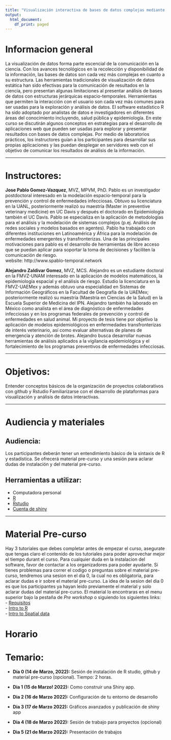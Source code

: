 ```yaml
---
title: "Visualización interactiva de bases de datos complejas mediante la plataforma Shiny"
output:
  html_document:
    df_print: paged
---
```



# Informacion general


La visualización de datos forma parte escencial de la comunicación en la ciencia. Con los avances tecnológicos en la recolección y disponibilidad de la información, las bases de datos son cada vez más complejas en cuanto a su estructura. Las herramientas tradicionales de visualización de datos estática han sido efectivas para la comunicación de resultados en la ciencia, pero presentan algunas limitaciones al presentar  análisis de bases de datos con estructuras jerárquicas espacio-temporales. Herramientas que permiten la interacción con el usuario son cada vez más comunes para ser usadas para la exploración y análisis de datos. El software estadístico R ha sido adoptado por analistas de datos e investigadores en diferentes áreas del conocimiento incluyendo, salud pública y epidemiología. En este curso se discutirán algunos conceptos en estrategias para el desarrollo de aplicaciones web que pueden ser usadas para explorar y presentar resultados con bases de datos complejas. Por medio de laboratorios prácticos, los instructores guían a los participantes para desarrollar sus propias aplicaciones y las puedan desplegar en servidores web con el objetivo de comunicar los resultados de análisis de la información.

 ------------


# Instructores:

**Jose Pablo Gomez-Vazquez**, MVZ, MPVM, PhD. Pablo es un investigador postdoctoral interesado en la modelación espacio-temporal para la prevención y control de enfermedades infecciosas. Obtuvo su licenciatura en la UANL, posteriormente realizó su maestría (Master in preventive veterinary medicine) en UC Davis y después el doctorado en Epidemiología también el UC Davis. Pablo se especializa en la aplicación de metodologías para el análisis y la modelación de sistemas complejos (p.ej. Análisis de redes sociales y modelos basados en agentes). Pablo ha trabajado con diferentes instituciones en Latinoamérica y África para la modelación de enfermedades emergentes y transfronterizas. Una de las principales motivaciones para pablo es el desarrollo de herramientas de libre acceso que se puedan aplicar para soportar la toma de decisiones y faciliten la comunicación de riesgo.  
 website: http://www.spablo-temporal.network


**Alejandro Zaldivar Gomez**, MVZ, MCS. Alejandro es un estudiante doctoral en la FMVZ-UNAM interesado en la aplicación de modelos matemáticos, la epidemiología espacial y el análisis de riesgo. Estudio la licenciatura en la FMVZ-UAEMex y además obtuvo una especialidad en Sistemas de Información Geográficos en la Facultad de Geografía de la UAEMex; posteriormente realizó su maestría (Maestria en Ciencias de la Salud) en la Escuela Superior de Medicina del IPN. Alejandro también ha laborado en México como analista en el área de diagnóstico de enfermedades infecciosas y en los programas federales de prevención y control de enfermedades en salud animal. Mi proyecto de tesis tiene por objetivo la aplicación de modelos epidemiológicos en enfermedades transfronterizas de interés veterinario, así como evaluar alternativas de planes de emergencia y atención de brotes. Alejandro busca desarrollar nuevas herramientas de análisis aplicados a la vigilancia epidemiológica y el fortalecimiento de los programas preventivos de enfermedades infecciosas.


 ------------


# Objetivos:
 Entender conceptos básicos de la organización de proyectos colaborativos con github y Rstudio
 Familiarizarse con el desarrollo de plataformas para visualización y análisis de datos interactivas.


 ------------



# Audiencia y materiales

## Audiencia:
Los participantes deberán tener un entendimiento básico de la sintaxis de R y estadística. Se ofrecerá material pre-curso y una sesión para aclarar dudas de instalación y del material pre-curso.

## Herramientas a utilizar:
  
  - Computadora personal
  - [R](https://cloud.r-project.org)
  - [Rstudio](https://www.rstudio.com/products/rstudio/)
  - [Cuenta de shiny](https://www.shinyapps.io)


 ------------
 
# Material Pre-curso

Hay 3 tutoriales que debes completar antes de empezar el curso, asegurate que tengas claro el contenido de los tutoriales para poder aprovechar mejor el tiempo durant el curso. Para cualquier duda en la instalacion del software, favor de contactar a los organizadores para poder ayudarte. Si tienes problemas para correr el codigo o preguntas sobre el material pre-curso, tendremos una sesion en el dia 0, la cual no es obligatoria, para aclarar dudas e ir sobre el material pre-curso. La idea de la sesion del dia 0 es que los participantes ya hayan leido previamente el material y solo aclarar dudas del material pre-curso. El material lo encontraras en el menu superior bajo la pestaña de *Pre workshop* o siguiendo los siguientes links:  
  - [Requisitos](0a_Intro_req.html)  
  - [Intro to R](0b_Intro_to_R.html)  
  - [Intro to Spatial data](0c_Spatial_intro.html)
  
  


# Horario 

# Temario:

   - **Día 0 (14 de Marzo, 2022):** Sesión de instalación de R studio, github y material pre-curso (opcional). Tiempo: 2 horas.
   - **Dia 1 (15 de Marzo! 2022):** Como construir una Shiny app.
     <!-- - Introducción (15 minutos) -->
     <!-- - Arquitectura y estructura de la app (30 minutos) -->
     <!-- - Ejercicio 1: Abrir un archivo de Shiny app en R studio (15 minutos) -->
     <!-- - Inputs, outputs y server (30 minutos) -->
     <!-- - Ejercicio 2: (90 minutos) -->
     <!-- - Cargar una base de datos -->
     <!-- - Agregar y modificar los input$ -->
     <!-- - Agregar y modificar los output$ -->
     <!-- - Sin código: Agreguen y modifiquen 3 inputs y 3 output (tabla, mapa y grafica) -->
     <!-- - Checkpoint -  --> 
   - **Dia 2 (16 de Marzo 2022):** Configuración de tu entorno de desarrollo
     <!-- - Recapitulación (15 minutos) -->
     <!-- - Configurar la interfaz del usuario (45 minutos) -->
     <!-- - Ejercicio 3: Iintroduccion a shiny dashboard (45 minutos) -->
     <!-- - Reactividad basica (30 minutos) -->
     <!-- - Ejercicio 4: Reactividad -->
     <!-- - Botones de acción -->
     <!-- - Cajas de mensajes -->
     <!-- - Checkpoint -  -->

   - **Dia 3 (17 de Marzo 2022):** Gráficos avanzados y publicación de shiny app
     <!-- - Recapitulación (15 minutos) -->
     <!-- - Graficos avanzados DT, plotly y visNetwork, mapbox (30 minutos) -->
     <!-- - Ejercicio 5: Agregar graficos y mapas interactivos (45 minutos) -->
     <!-- - Publicación en github y servidores de google drive (30 minutos) -->
     <!-- - Ejercicio 6: Publicar el shiny app y conectar con google drive (45 minutos)  -->
     <!-- - Checkpoint -  -->
     <!-- - Tarea boceto - -->

   - **Dia 4 (18 de Marzo 2022):** Sesión de trabajo para proyectos (opcional)
     <!-- - Presenten su borrador de aplicación -->

   - **Dìa 5 (21 de Marzo 2022):** Presentación de trabajos